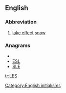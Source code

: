 ==English==

===Abbreviation===
{{infl|en|abbreviation}}

# [[lake effect]] [[snow]]

===Anagrams===
* {{alphagram|[[els#English|els]]}} 
* [[ESL#English|ESL]]
* [[SLE#English|SLE]]


[[Category:English initialisms]]

[[tr:LES]]